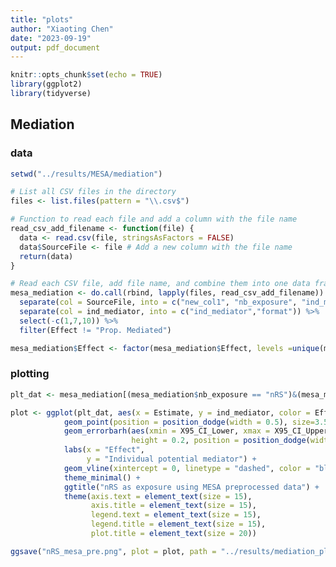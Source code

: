 ```yaml
---
title: "plots"
author: "Xiaoting Chen"
date: "2023-09-19"
output: pdf_document
---
```


```r
knitr::opts_chunk$set(echo = TRUE)
library(ggplot2)
library(tidyverse)
```


## Mediation 

### data

```r
setwd("../results/MESA/mediation")

# List all CSV files in the directory
files <- list.files(pattern = "\\.csv$")

# Function to read each file and add a column with the file name
read_csv_add_filename <- function(file) {
  data <- read.csv(file, stringsAsFactors = FALSE)
  data$SourceFile <- file # Add a new column with the file name
  return(data)
}

# Read each CSV file, add file name, and combine them into one data frame
mesa_mediation <- do.call(rbind, lapply(files, read_csv_add_filename)) %>%
  separate(col = SourceFile, into = c("new_col1", "nb_exposure", "ind_mediator"), sep = "_") %>%
  separate(col = ind_mediator, into = c("ind_mediator","format")) %>%
  select(-c(1,7,10)) %>%
  filter(Effect != "Prop. Mediated")

mesa_mediation$Effect <- factor(mesa_mediation$Effect, levels =unique(mesa_mediation$Effect))

```


### plotting
```r
plt_dat <- mesa_mediation[(mesa_mediation$nb_exposure == "nRS")&(mesa_mediation$Data == "mesa_pre"), ]

plot <- ggplot(plt_dat, aes(x = Estimate, y = ind_mediator, color = Effect)) +
            geom_point(position = position_dodge(width = 0.5), size=3.5) +  
            geom_errorbarh(aes(xmin = X95_CI_Lower, xmax = X95_CI_Upper), 
                           height = 0.2, position = position_dodge(width = 0.5), size =2) +
            labs(x = "Effect",
                 y = "Individual potential mediator") +
            geom_vline(xintercept = 0, linetype = "dashed", color = "black") +
            theme_minimal() +
            ggtitle("nRS as exposure using MESA preprocessed data") +
            theme(axis.text = element_text(size = 15),
                  axis.title = element_text(size = 15),
                  legend.text = element_text(size = 15),
                  legend.title = element_text(size = 15),
                  plot.title = element_text(size = 20))

ggsave("nRS_mesa_pre.png", plot = plot, path = "../results/mediation_plots", width = 10, height = 8, dpi = 300)
```

